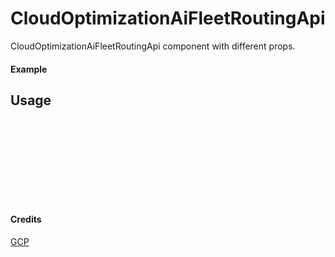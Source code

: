 
<Meta of={CloudOptimizationAiFleetRoutingApi} title="GCP/CloudOptimizationAiFleetRoutingApi" />

# CloudOptimizationAiFleetRoutingApi

CloudOptimizationAiFleetRoutingApi component with different props.

#### Example

<Canvas of={CloudOptimizationAiFleetRoutingApi.Primary} />

## Usage

```ts
import { CloudOptimizationAiFleetRoutingApi } from "yadl-ui";

const Example = () => {
  return (
      <CloudOptimizationAiFleetRoutingApi />
  );
};

export default Example;
```

#### Credits
[GCP](https://cloud.google.com/icons)
